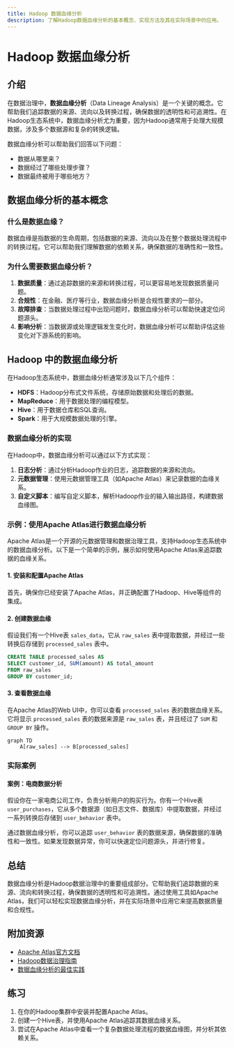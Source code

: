 ```yaml
---
title: Hadoop 数据血缘分析
description: 了解Hadoop数据血缘分析的基本概念、实现方法及其在实际场景中的应用。
---
```


# Hadoop 数据血缘分析

## 介绍

在数据治理中，**数据血缘分析**（Data Lineage Analysis）是一个关键的概念。它帮助我们追踪数据的来源、流向以及转换过程，确保数据的透明性和可追溯性。在Hadoop生态系统中，数据血缘分析尤为重要，因为Hadoop通常用于处理大规模数据，涉及多个数据源和复杂的转换逻辑。

数据血缘分析可以帮助我们回答以下问题：
- 数据从哪里来？
- 数据经过了哪些处理步骤？
- 数据最终被用于哪些地方？

## 数据血缘分析的基本概念

### 什么是数据血缘？

数据血缘是指数据的生命周期，包括数据的来源、流向以及在整个数据处理流程中的转换过程。它可以帮助我们理解数据的依赖关系，确保数据的准确性和一致性。

### 为什么需要数据血缘分析？

1. **数据质量**：通过追踪数据的来源和转换过程，可以更容易地发现数据质量问题。
2. **合规性**：在金融、医疗等行业，数据血缘分析是合规性要求的一部分。
3. **故障排查**：当数据处理过程中出现问题时，数据血缘分析可以帮助快速定位问题源头。
4. **影响分析**：当数据源或处理逻辑发生变化时，数据血缘分析可以帮助评估这些变化对下游系统的影响。

## Hadoop 中的数据血缘分析

在Hadoop生态系统中，数据血缘分析通常涉及以下几个组件：
- **HDFS**：Hadoop分布式文件系统，存储原始数据和处理后的数据。
- **MapReduce**：用于数据处理的编程模型。
- **Hive**：用于数据仓库和SQL查询。
- **Spark**：用于大规模数据处理的引擎。

### 数据血缘分析的实现

在Hadoop中，数据血缘分析可以通过以下方式实现：

1. **日志分析**：通过分析Hadoop作业的日志，追踪数据的来源和流向。
2. **元数据管理**：使用元数据管理工具（如Apache Atlas）来记录数据的血缘关系。
3. **自定义脚本**：编写自定义脚本，解析Hadoop作业的输入输出路径，构建数据血缘图。

### 示例：使用Apache Atlas进行数据血缘分析

Apache Atlas是一个开源的元数据管理和数据治理工具，支持Hadoop生态系统中的数据血缘分析。以下是一个简单的示例，展示如何使用Apache Atlas来追踪数据的血缘关系。

#### 1. 安装和配置Apache Atlas

首先，确保你已经安装了Apache Atlas，并正确配置了Hadoop、Hive等组件的集成。

#### 2. 创建数据血缘

假设我们有一个Hive表 `sales_data`，它从 `raw_sales` 表中提取数据，并经过一些转换后存储到 `processed_sales` 表中。

```sql
CREATE TABLE processed_sales AS
SELECT customer_id, SUM(amount) AS total_amount
FROM raw_sales
GROUP BY customer_id;
```

#### 3. 查看数据血缘

在Apache Atlas的Web UI中，你可以查看 `processed_sales` 表的数据血缘关系。它将显示 `processed_sales` 表的数据来源是 `raw_sales` 表，并且经过了 `SUM` 和 `GROUP BY` 操作。

```mermaid
graph TD
    A[raw_sales] --> B[processed_sales]
```

### 实际案例

#### 案例：电商数据分析

假设你在一家电商公司工作，负责分析用户的购买行为。你有一个Hive表 `user_purchases`，它从多个数据源（如日志文件、数据库）中提取数据，并经过一系列转换后存储到 `user_behavior` 表中。

通过数据血缘分析，你可以追踪 `user_behavior` 表的数据来源，确保数据的准确性和一致性。如果发现数据异常，你可以快速定位问题源头，并进行修复。

## 总结

数据血缘分析是Hadoop数据治理中的重要组成部分。它帮助我们追踪数据的来源、流向和转换过程，确保数据的透明性和可追溯性。通过使用工具如Apache Atlas，我们可以轻松实现数据血缘分析，并在实际场景中应用它来提高数据质量和合规性。

## 附加资源

- [Apache Atlas官方文档](https://atlas.apache.org/)
- [Hadoop数据治理指南](https://hadoop.apache.org/docs/current/hadoop-project-dist/hadoop-hdfs/HdfsDataGovernance.html)
- [数据血缘分析的最佳实践](https://www.databricks.com/blog/2019/08/14/data-lineage-best-practices.html)

## 练习

1. 在你的Hadoop集群中安装并配置Apache Atlas。
2. 创建一个Hive表，并使用Apache Atlas追踪其数据血缘关系。
3. 尝试在Apache Atlas中查看一个复杂数据处理流程的数据血缘图，并分析其依赖关系。
